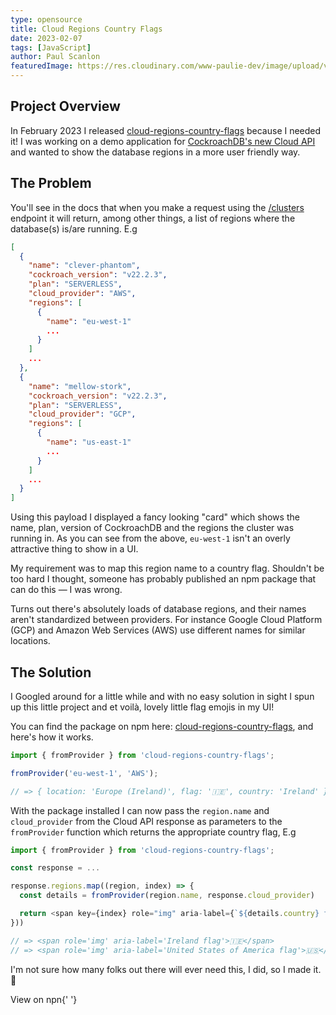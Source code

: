 ```yaml
---
type: opensource
title: Cloud Regions Country Flags
date: 2023-02-07
tags: [JavaScript]
author: Paul Scanlon
featuredImage: https://res.cloudinary.com/www-paulie-dev/image/upload/v1675801642/paulie.dev/2023/02/cloud-regions-country-flags_krxqsh.jpg
---
```


## Project Overview

In February 2023 I released [cloud-regions-country-flags](https://www.npmjs.com/package/cloud-regions-country-flags)
because I needed it! I was working on a demo application for
[CockroachDB's new Cloud API](https://www.cockroachlabs.com/docs/api/cloud/v1#overview) and wanted to show the database
regions in a more user friendly way.

## The Problem

You'll see in the docs that when you make a request using the
[/clusters](https://www.cockroachlabs.com/docs/api/cloud/v1#get-/api/v1/clusters) endpoint it will return, among other
things, a list of regions where the database(s) is/are running. E.g

```json
[
  {
    "name": "clever-phantom",
    "cockroach_version": "v22.2.3",
    "plan": "SERVERLESS",
    "cloud_provider": "AWS",
    "regions": [
      {
        "name": "eu-west-1"
        ...
      }
    ]
    ...
  },
  {
    "name": "mellow-stork",
    "cockroach_version": "v22.2.3",
    "plan": "SERVERLESS",
    "cloud_provider": "GCP",
    "regions": [
      {
        "name": "us-east-1"
        ...
      }
    ]
    ...
  }
]
```

Using this payload I displayed a fancy looking "card" which shows the name, plan, version of CockroachDB and the regions
the cluster was running in. As you can see from the above, `eu-west-1` isn't an overly attractive thing to show in a UI.

My requirement was to map this region name to a country flag. Shouldn't be too hard I thought, someone has probably
published an npm package that can do this — I was wrong.

Turns out there's absolutely loads of database regions, and their names aren't standardized between providers. For
instance Google Cloud Platform (GCP) and Amazon Web Services (AWS) use different names for similar locations.

## The Solution

I Googled around for a little while and with no easy solution in sight I spun up this little project and et voilà,
lovely little flag emojis in my UI!

You can find the package on npm here:
[cloud-regions-country-flags](https://www.npmjs.com/package/cloud-regions-country-flags), and here's how it works.

```javascript
import { fromProvider } from 'cloud-regions-country-flags';

fromProvider('eu-west-1', 'AWS');

// => { location: 'Europe (Ireland)', flag: '🇮🇪', country: 'Ireland' }
```

With the package installed I can now pass the `region.name` and `cloud_provider` from the Cloud API response as
parameters to the `fromProvider` function which returns the appropriate country flag, E.g

```javascript
import { fromProvider } from 'cloud-regions-country-flags';

const response = ...

response.regions.map((region, index) => {
  const details = fromProvider(region.name, response.cloud_provider)

  return <span key={index} role="img" aria-label={`${details.country} flag`}>{details.flag}</span>
}))

// => <span role='img' aria-label='Ireland flag'>🇮🇪</span>
// => <span role='img' aria-label='United States of America flag'>🇺🇸</span>

```

I'm not sure how many folks out there will ever need this, I did, so I made it. 🕺

<Cta href='https://www.npmjs.com/package/cloud-regions-country-flags'>
  View on npn{' '}
</Cta>
